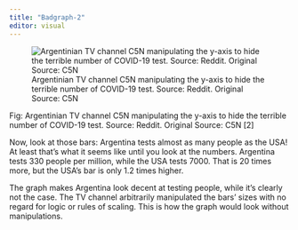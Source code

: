 ```yaml
---
title: "Badgraph-2"
editor: visual
---
```


![Argentinian TV channel C5N manipulating the y-axis to hide the terrible number of COVID-19 test. Source: Reddit. Original Source: C5N](images/country.webp)

Fig: Argentinian TV channel C5N manipulating the y-axis to hide the terrible number of COVID-19 test. Source: Reddit. Original Source: C5N \[2\]

Now, look at those bars: Argentina tests almost as many people as the USA! At least that's what it seems like until you look at the numbers. Argentina tests 330 people per million, while the USA tests 7000. That is 20 times more, but the USA's bar is only 1.2 times higher.

The graph makes Argentina look decent at testing people, while it's clearly not the case. The TV channel arbitrarily manipulated the bars' sizes with no regard for logic or rules of scaling. This is how the graph would look without manipulations.
